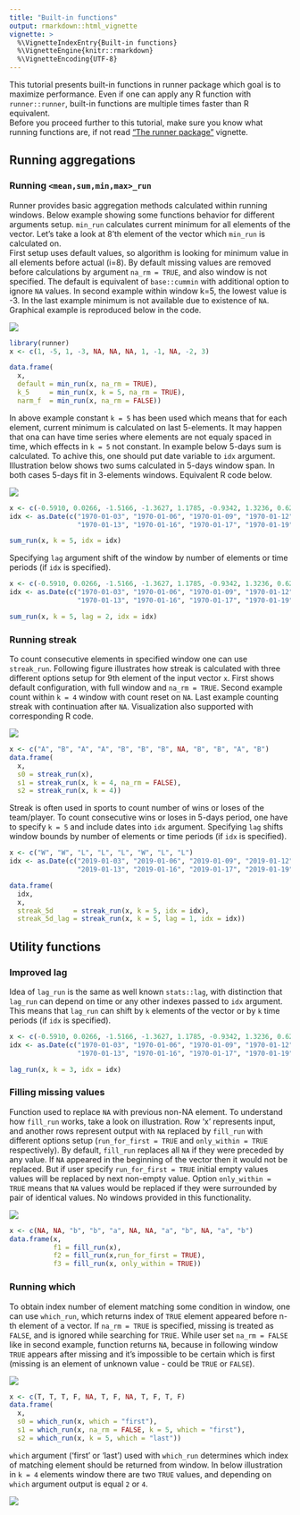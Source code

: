 ```yaml
---
title: "Built-in functions"
output: rmarkdown::html_vignette
vignette: >
  %\VignetteIndexEntry{Built-in functions}
  %\VignetteEngine{knitr::rmarkdown}
  %\VignetteEncoding{UTF-8}
---
```


This tutorial presents built-in functions in runner package which goal is to maximize performance. Even if one can apply any R function with `runner::runner`, built-in functions are multiple times faster than R equivalent.  
Before you proceed further to this tutorial, make sure you know what running functions are, if not read ["The runner package"](the_runner_package.html)  vignette.

## Running aggregations

### Running `<mean,sum,min,max>_run`

Runner provides basic aggregation methods calculated within running windows. Below example showing some functions behavior for different arguments setup. `min_run` calculates current minimum for all elements of the vector. Let's take a look at 8'th element of the vector which `min_run` is calculated on.  
First setup uses default values, so algorithm is looking for minimum value in all elements before actual (i=8). By default missing values are removed before calculations by argument `na_rm = TRUE`, and also window is not specified. The default is equivalent of `base::cummin` with additional option to ignore `NA` values. In second example within window k=5, the lowest value is -3. In the last example minimum is not available due to existence of `NA`. Graphical example is reproduced below in the code.

![](images/running_minimum.png)

```r
library(runner)
x <- c(1, -5, 1, -3, NA, NA, NA, 1, -1, NA, -2, 3)

data.frame(
  x,
  default = min_run(x, na_rm = TRUE), 
  k_5     = min_run(x, k = 5, na_rm = TRUE),
  narm_f  = min_run(x, na_rm = FALSE))
```

In above example constant `k = 5` has been used which means that for each element, current minimum is calculated on last 5-elements. It may happen that ona can have time series where elements are not equaly spaced in time, which effects in `k = 5` not constant. In example below 5-days sum is calculated. To achive this, one should put date variable to `idx` argument. 
Illustration below shows two sums calculated in 5-days window span. In both cases 5-days fit in 3-elements windows. Equivalent R code below.

![](images/options_idx.png)

```r
x <- c(-0.5910, 0.0266, -1.5166, -1.3627, 1.1785, -0.9342, 1.3236, 0.6249)
idx <- as.Date(c("1970-01-03", "1970-01-06", "1970-01-09", "1970-01-12", 
                 "1970-01-13", "1970-01-16", "1970-01-17", "1970-01-19"))

sum_run(x, k = 5, idx = idx)
```

Specifying `lag` argument shift of the window by number of elements or time periods (if `idx` is specified). 

```r
x <- c(-0.5910, 0.0266, -1.5166, -1.3627, 1.1785, -0.9342, 1.3236, 0.6249)
idx <- as.Date(c("1970-01-03", "1970-01-06", "1970-01-09", "1970-01-12", 
                 "1970-01-13", "1970-01-16", "1970-01-17", "1970-01-19"))

sum_run(x, k = 5, lag = 2, idx = idx)
```


### Running streak

To count consecutive elements in specified window one can use `streak_run`. Following figure illustrates how streak is calculated with three different options setup for 9th element of the input vector `x`. First shows default configuration, with full window and `na_rm = TRUE`. Second example count within `k = 4` window with count reset on `NA`. Last example counting streak with continuation after `NA`. Visualization also supported with corresponding R code.

![](images/running_streaks.png)

```r
x <- c("A", "B", "A", "A", "B", "B", "B", NA, "B", "B", "A", "B")
data.frame(
  x, 
  s0 = streak_run(x),
  s1 = streak_run(x, k = 4, na_rm = FALSE),
  s2 = streak_run(x, k = 4))
```

Streak is often used in sports to count number of wins or loses of the team/player. To count consecutive wins or loses in 5-days period, one have to specify `k = 5` and include dates into `idx` argument. Specifying `lag` shifts window bounds by number of elements or time periods (if `idx` is specified).

```r
x <- c("W", "W", "L", "L", "L", "W", "L", "L")
idx <- as.Date(c("2019-01-03", "2019-01-06", "2019-01-09", "2019-01-12", 
                 "2019-01-13", "2019-01-16", "2019-01-17", "2019-01-19"))

data.frame(
  idx,
  x,
  streak_5d     = streak_run(x, k = 5, idx = idx),
  streak_5d_lag = streak_run(x, k = 5, lag = 1, idx = idx))
```

## Utility functions

### Improved lag

Idea of `lag_run` is the same as well known `stats::lag`, with distinction that `lag_run` can depend on time or any other indexes passed to `idx` argument. This means that `lag_run` can shift by `k` elements of the vector or by `k` time periods (if `idx` is specified).  

```r
x <- c(-0.5910, 0.0266, -1.5166, -1.3627, 1.1785, -0.9342, 1.3236, 0.6249)
idx <- as.Date(c("1970-01-03", "1970-01-06", "1970-01-09", "1970-01-12", 
                 "1970-01-13", "1970-01-16", "1970-01-17", "1970-01-19"))

lag_run(x, k = 3, idx = idx)
```

### Filling missing values

Function used to replace `NA` with previous non-NA element. To understand how `fill_run` works, take a look on illustration. Row 'x' represents input, and another rows represent output with `NA` replaced by `fill_run` with different options setup (`run_for_first = TRUE` and `only_within = TRUE` respectively). By default, `fill_run` replaces all `NA` if they were preceded by any value. If `NA` appeared in the beginning of the vector then it would not be replaced. But if user specify `run_for_first = TRUE` initial empty values values will be replaced by next non-empty value. Option `only_within = TRUE` means that `NA` values would be replaced if they were surrounded by pair of identical values. No windows provided in this functionality.

![](images/fill_run.png)

```r
x <- c(NA, NA, "b", "b", "a", NA, NA, "a", "b", NA, "a", "b")
data.frame(x, 
           f1 = fill_run(x), 
           f2 = fill_run(x,run_for_first = TRUE), 
           f3 = fill_run(x, only_within = TRUE))
```

### Running which  

To obtain index number of element matching some condition in window, one can use `which_run`, which returns index of  `TRUE` element appeared before n-th element of a vector. If `na_rm = TRUE` is specified, missing is treated as `FALSE`, and is ignored while searching for `TRUE`. While user set `na_rm = FALSE` like in second example, function returns `NA`, because in following window `TRUE` appears after missing and it's impossible to be certain which is first (missing is an element of unknown value - could be `TRUE` or `FALSE`).


![](images/running_which_more.png)

```r
x <- c(T, T, T, F, NA, T, F, NA, T, F, T, F)
data.frame(
  x, 
  s0 = which_run(x, which = "first"),
  s1 = which_run(x, na_rm = FALSE, k = 5, which = "first"),
  s2 = which_run(x, k = 5, which = "last"))

```


`which` argument ('first' or 'last') used with `which_run` determines which index of matching element should be returned from window. In below illustration in `k = 4` elements window there are two `TRUE` values, and depending on `which` argument output is equal `2`  or `4`. 

![](images/options_which_first_last.png)

